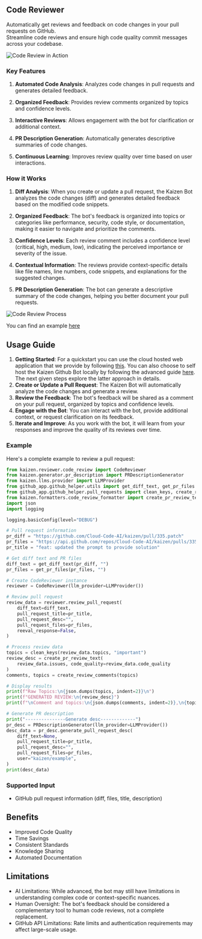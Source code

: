 ## Code Reviewer

Automatically get reviews and feedback on code changes in your pull requests on GitHub.  
Streamline code reviews and ensure high code quality commit messages across your codebase.

![Code Review in Action](/code_review.gif)

### Key Features

1. **Automated Code Analysis**: Analyzes code changes in pull requests and generates detailed feedback.

2. **Organized Feedback**: Provides review comments organized by topics and confidence levels.

3. **Interactive Reviews**: Allows engagement with the bot for clarification or additional context.

4. **PR Description Generation**: Automatically generates descriptive summaries of code changes.

5. **Continuous Learning**: Improves review quality over time based on user interactions.

### How it Works

1. **Diff Analysis**: When you create or update a pull request, the Kaizen Bot analyzes the code changes (diff) and generates detailed feedback based on the modified code snippets.

2. **Organized Feedback**: The bot's feedback is organized into topics or categories like performance, security, code style, or documentation, making it easier to navigate and prioritize the comments.

3. **Confidence Levels**: Each review comment includes a confidence level (critical, high, medium, low), indicating the perceived importance or severity of the issue.

4. **Contextual Information**: The reviews provide context-specific details like file names, line numbers, code snippets, and explanations for the suggested changes.

5. **PR Description Generation**: The bot can generate a descriptive summary of the code changes, helping you better document your pull requests.

![Code Review Process](/code_review_process.png)

You can find an example [here](https://github.com/Cloud-Code-AI/kaizen/tree/main/examples/code_review)

## Usage Guide

1. **Getting Started**: For a quickstart you can use the cloud hosted web application that we provide by following [this](../cloud_platform). You can also choose to self host the Kaizen Github Bot locally by following the advanced guide [here](../self_hosting_guide).  
The next given steps explore the latter approach in details.
2. **Create or Update a Pull Request**: The Kaizen Bot will automatically analyze the code changes and generate a review.
3. **Review the Feedback**: The bot's feedback will be shared as a comment on your pull request, organized by topics and confidence levels.
4. **Engage with the Bot**: You can interact with the bot, provide additional context, or request clarification on its feedback.
5. **Iterate and Improve**: As you work with the bot, it will learn from your responses and improve the quality of its reviews over time.

### Example

Here's a complete example to review a pull request:

```python
from kaizen.reviewer.code_review import CodeReviewer
from kaizen.generator.pr_description import PRDescriptionGenerator
from kaizen.llms.provider import LLMProvider
from github_app.github_helper.utils import get_diff_text, get_pr_files
from github_app.github_helper.pull_requests import clean_keys, create_review_comments
from kaizen.formatters.code_review_formatter import create_pr_review_text
import json
import logging

logging.basicConfig(level="DEBUG")

# Pull request information
pr_diff = "https://github.com/Cloud-Code-AI/kaizen/pull/335.patch"
pr_files = "https://api.github.com/repos/Cloud-Code-AI/kaizen/pulls/335/files"
pr_title = "feat: updated the prompt to provide solution"

# Get diff text and PR files
diff_text = get_diff_text(pr_diff, "")
pr_files = get_pr_files(pr_files, "")

# Create CodeReviewer instance
reviewer = CodeReviewer(llm_provider=LLMProvider())

# Review pull request
review_data = reviewer.review_pull_request(
    diff_text=diff_text,
    pull_request_title=pr_title,
    pull_request_desc="",
    pull_request_files=pr_files,
    reeval_response=False,
)

# Process review data
topics = clean_keys(review_data.topics, "important")
review_desc = create_pr_review_text(
    review_data.issues, code_quality=review_data.code_quality
)
comments, topics = create_review_comments(topics)

# Display results
print(f"Raw Topics:\n{json.dumps(topics, indent=2)}\n")
print(f"GENERATED REVIEW:\n{review_desc}")
print(f"\nComment and topics:\n{json.dumps(comments, indent=2)},\n{topics}")

# Generate PR description
print("---------------Generate desc-------------")
pr_desc = PRDescriptionGenerator(llm_provider=LLMProvider())
desc_data = pr_desc.generate_pull_request_desc(
    diff_text=None,
    pull_request_title=pr_title,
    pull_request_desc="",
    pull_request_files=pr_files,
    user="kaizen/example",
)
print(desc_data)
```

### Supported Input

- GitHub pull request information (diff, files, title, description)

## Benefits

- Improved Code Quality
- Time Savings
- Consistent Standards
- Knowledge Sharing
- Automated Documentation

## Limitations

- AI Limitations: While advanced, the bot may still have limitations in understanding complex code or context-specific nuances.
- Human Oversight: The bot's feedback should be considered a complementary tool to human code reviews, not a complete replacement.
- GitHub API Limitations: Rate limits and authentication requirements may affect large-scale usage.
